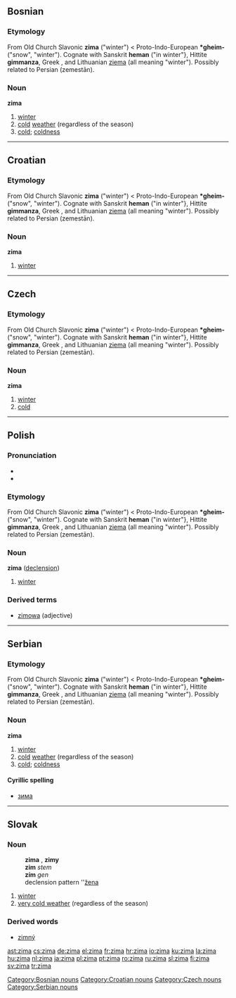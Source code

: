 ==Bosnian==
===Etymology===
From Old Church Slavonic '''zima''' ("winter") < Proto-Indo-European '''*gheim-''' ("snow", "winter"). Cognate with Sanskrit '''heman''' ("in winter"}, Hittite '''gimmanza''', Greek {{IPAchar|[[χεῖμα]]}}, and Lithuanian [[ziema]] (all meaning "winter"). Possibly related to Persian {{FAchar|[[زمستان|زِمِستان]]}} (zemestān).
===Noun===
'''zima''' {{f}}
#[[winter]]
#[[cold]] [[weather]] (regardless of the season)
#[[cold]]; [[coldness]]
[[Category:Bosnian nouns]]

----

==Croatian==
===Etymology===
From Old Church Slavonic '''zima''' ("winter") < Proto-Indo-European '''*gheim-''' ("snow", "winter"). Cognate with Sanskrit '''heman''' ("in winter"}, Hittite '''gimmanza''', Greek {{IPAchar|[[χεῖμα]]}}, and Lithuanian [[ziema]] (all meaning "winter"). Possibly related to Persian {{FAchar|[[زمستان|زِمِستان]]}} (zemestān).
===Noun===
'''zima'''

# [[winter]]

[[Category:Croatian nouns]]

----

==Czech==
===Etymology===
From Old Church Slavonic '''zima''' ("winter") < Proto-Indo-European '''*gheim-''' ("snow", "winter"). Cognate with Sanskrit '''heman''' ("in winter"}, Hittite '''gimmanza''', Greek {{IPAchar|[[χεῖμα]]}}, and Lithuanian [[ziema]] (all meaning "winter"). Possibly related to Persian {{FAchar|[[زمستان|زِمِستان]]}} (zemestān).
===Noun===
'''zima'''

# [[winter]]
# [[cold]]

[[Category:Czech nouns]]

----

==Polish==

===Pronunciation===
* {{IPA|ˈʑi.ma}}
* {{audio|pl-zima.ogg|audio}}
===Etymology===
From Old Church Slavonic '''zima''' ("winter") < Proto-Indo-European '''*gheim-''' ("snow", "winter"). Cognate with Sanskrit '''heman''' ("in winter"}, Hittite '''gimmanza''', Greek {{IPAchar|[[χεῖμα]]}}, and Lithuanian [[ziema]] (all meaning "winter"). Possibly related to Persian {{FAchar|[[زمستان|زِمِستان]]}} (zemestān).
===Noun===
'''zima''' {{f}} ([[Wiktionary Appendix:Polish hard feminine noun declension|declension]])
# [[winter]]

===Derived terms===
* [[zimowa]] (adjective)

----

==Serbian==
===Etymology===
From Old Church Slavonic '''zima''' ("winter") < Proto-Indo-European '''*gheim-''' ("snow", "winter"). Cognate with Sanskrit '''heman''' ("in winter"}, Hittite '''gimmanza''', Greek {{IPAchar|[[χεῖμα]]}}, and Lithuanian [[ziema]] (all meaning "winter"). Possibly related to Persian {{FAchar|[[زمستان|زِمِستان]]}} (zemestān).
===Noun===
'''zima''' {{f}}
#[[winter]]
#[[cold]] [[weather]] (regardless of the season)
#[[cold]]; [[coldness]]
====Cyrillic spelling====
*[[зима#Serbian|зима]]
[[Category:Serbian nouns]]

----

== Slovak ==
=== Noun ===
:'''zima''' {{f}}, '''zimy''' {{p}}
: '''zim''' ''stem''
: '''zím''' ''gen'' {{p}}
: declension pattern ''[[Appendix:Slovak declension pattern žena|žena]]
# [[winter]]
# [[very cold weather]] (regardless of the season)
===Derived words===
*[[zimný]]

[[ast:zima]]
[[cs:zima]]
[[de:zima]]
[[el:zima]]
[[fr:zima]]
[[hr:zima]]
[[io:zima]]
[[ku:zima]]
[[la:zima]]
[[hu:zima]]
[[nl:zima]]
[[ja:zima]]
[[pl:zima]]
[[pt:zima]]
[[ro:zima]]
[[ru:zima]]
[[sl:zima]]
[[fi:zima]]
[[sv:zima]]
[[tr:zima]]